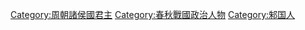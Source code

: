 [[Category:周朝諸侯國君主|Category:周朝諸侯國君主]]
[[Category:春秋戰國政治人物|Category:春秋戰國政治人物]]
[[Category:邾国人|Category:邾国人]]